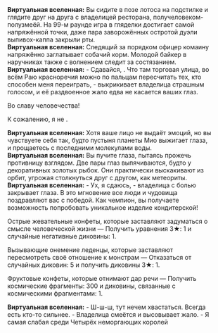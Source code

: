 {{Диалог Начало}}
:'''Виртуальная вселенная:''' Вы сидите в позе лотоса на подстилке и глядите друг на друга с владелицей ресторана, получеловеком-полузмеёй. На 99-м раунде игра в гляделки достигает самой напряжённой точки, даже пара заворожённых остротой дуэли выпивох-каппа закрыли рты.
:'''Виртуальная вселенная:''' Следящий за порядком офицер комаину напряжённо заглатывает собачий корм. Молодой байкер в наручниках также с волнением следит за состязанием.
:'''Виртуальная вселенная:''' - Сдавайся, {{MC|ж=милая|м=дружок}}. Что там торговая улица, во всём Раю красноречия можно по пальцам пересчитать тех, кто способен меня переиграть, - выкрикивает владелица страшным голосом, и её раздвоенное жало едва не касается ваших глаз.
:{{Диалог|Стрелка}} Во славу человечества!
:{{Диалог|Стрелка}} К сожалению, я не {{MC|ж=расслышала|м=расслышал}}.
:'''Виртуальная вселенная:''' Хотя ваше лицо не выдаёт эмоций, но вы чувствуете себя так, будто пустыня планеты Мио выжигает глаза, и прощаетесь с последними молекулами воды.
:'''Виртуальная вселенная:''' Вы пучите глаза, пытаясь прожечь противницу взглядом. Две пары глаз выпячиваются, будто у декоративных золотых рыбок. Они практически выскакивают из орбит, угрожая столкнуться друг с другом, как метеориты.
:'''Виртуальная вселенная:''' - Ух, я сдаюсь, - владелица с болью закрывает глаза. В это мгновение все люди и чудовища поздравляют вас с победой. Как чемпион, вы получаете возможность {{MC|ж=первой|м=первым}} попробовать уникальное изделие кондитерской!
:{{Диалог|Звезда}} Острые жевательные конфеты, которые заставляют задуматься о смысле человеческой жизни &mdash; Получить уравнения 3★: 1 и случайные негативные диковины: 1.
:{{Диалог|Звезда}} Вызывающие онемение леденцы, которые заставляют пересмотреть своё отношение к монстрам &mdash; Отказаться от случайных диковин: 5 и получить диковины 3★: 1.
:{{Диалог|Звезда}} Фруктовые конфеты, которые отнимают дар речи &mdash; Получить космические фрагменты: 300 и диковины, связанные с космическими фрагментами: 1.
:'''Виртуальная вселенная:''' - Ш-ш-ш, тут нечем хвастаться. Всегда есть кто-то сильнее. - Владелица смеётся и высовывает жало. - Я самая слабая среди Четырёх неморгающих королей
{{Диалог Конец}}